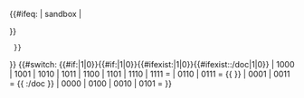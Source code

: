 <!--
  Automatically add {{template sandbox notice}} when on a /sandbox page.
-->{{#ifeq: {{SUBPAGENAME}} | sandbox
| <div style="clear: both;"></div>{{template sandbox notice|{{{livepage|}}}}}
}}<!--
  Automatically add {{pp-template}} to protected templates.
-->{{template other
| {{#ifeq: {{PROTECTIONLEVEL:move}} | sysop
  | {{pp-template|docusage=yes}}
  | {{#if: {{PROTECTIONLEVEL:edit}}
    | {{pp-template|docusage=yes}}
    | <!--Not protected, or only semi-move-protected-->
    }}
  }}
}}<!--
  Start of green doc box.
-->{{documentation/start box2
| preload = {{{preload|}}}   <!--Allow custom preloads-->
| heading = {{{heading|¬}}}   <!--Empty but defined means no header-->
| heading-style = {{{heading-style|}}}
| content = {{{content|}}}

<!--Some namespaces must have the /doc, /sandbox and /testcases 
    in talk space-->
| docspace = {{documentation/docspace}}

| 1 = {{{1|}}}   <!--Other docname, if fed-->

<!--The namespace is added in /start box2-->
| template page = {{documentation/template page}}

}}<!-- Start content --><!--
  Start load the /doc content:
  Note: The line breaks between this comment and the next line are necessary
  so  "=== Headings ===" at the start and end of docs are interpreted.
-->
{{#switch: {{#if:{{{content|}}}|1|0}}{{#if:{{{1|}}}|1|0}}{{#ifexist:{{{1|}}}|1|0}}{{#ifexist:{{documentation/docspace}}:{{documentation/template page}}/doc|1|0}}
| 1000 | 1001 | 1010 | 1011 | 1100 | 1101 | 1110 
| 1111 = {{{content|}}}
| 0110 | 0111 = {{ {{{1}}} }}
| 0001 | 0011 = {{ {{documentation/docspace}}:{{documentation/template page}}/doc }}
| 0000 | 0100 | 0010 | 0101 = 
}}
<!--
  End load the /doc content:
  Note: The line breaks between this comment and the previous line are necessary
  so  "=== Headings ===" at the start and end of docs are interpreted.
-->{{documentation/end box2
| preload = {{{preload|}}}   <!--Allow custom preloads-->
| content = {{{content|}}}
| link box = {{{link box|}}}   <!--So "link box=off" works-->

<!--Some namespaces must have the /doc, /sandbox and /testcases 
    in talk space-->
| docspace = {{documentation/docspace}}

| 1 = {{{1|}}}   <!--Other docname, if fed-->

<!--The namespace is added in /end box2-->
| template page = {{documentation/template page}}

}}<!--
  End of green doc box
--><noinclude>

<!-- Add categories and interwikis to the /doc subpage, not here! -->
</noinclude>
